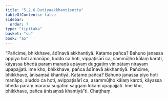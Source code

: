 ```yaml
---
title: "5.2.6 Dutiyaakkhantisutta"
tableOfContents: false
sidebar:
  order: 7
type: "tipitaka"
basket: "su"
book: "a5"
---
```



<DynamicBreadcrumb />

<Division number="216" book="a5" bookNo="16" page="222">

<Paragraph number="1242" book="a5">
“Pañcime, bhikkhave, ādīnavā akkhantiyā. Katame pañca? Bahuno janassa appiyo hoti amanāpo, luddo ca hoti, vippaṭisārī ca, sammūḷho kālaṃ karoti, kāyassa bhedā paraṃ maraṇā apāyaṃ duggatiṃ vinipātaṃ nirayaṃ upapajjati. Ime kho, bhikkhave, pañca ādīnavā akkhantiyā.
</Paragraph>

<Paragraph number="1243" book="a5">
Pañcime, bhikkhave, ānisaṃsā khantiyā. Katame pañca? Bahuno janassa piyo hoti manāpo, aluddo ca hoti, avippaṭisārī ca, asammūḷho kālaṃ karoti, kāyassa bhedā paraṃ maraṇā sugatiṃ saggaṃ lokaṃ upapajjati. Ime kho, bhikkhave, pañca ānisaṃsā khantiyā”ti.

</Paragraph>
</Division>

<Paragraph number="1244" type="center" book="a5">
Chaṭṭhaṃ.
</Paragraph>